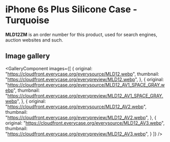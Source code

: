 
# iPhone 6s Plus Silicone Case - Turquoise

<Callout type='info' emoji='👉🏻'>**MLD12ZM** is an order number for this product, used for search engines, auction websites and such.</Callout>

## Image gallery

<GalleryComponent
    images={[
      {
        original: "https://cloudfront.everycase.org/everysource/MLD12.webp",
        thumbnail: "https://cloudfront.everycase.org/everypreview/MLD12.webp",
      },
      {
        original: "https://cloudfront.everycase.org/everysource/MLD12_AV1_SPACE_GRAY.webp",
        thumbnail: "https://cloudfront.everycase.org/everypreview/MLD12_AV1_SPACE_GRAY.webp",
      },
      {
        original: "https://cloudfront.everycase.org/everysource/MLD12_AV2.webp",
        thumbnail: "https://cloudfront.everycase.org/everypreview/MLD12_AV2.webp",
      },
      {
        original: "https://cloudfront.everycase.org/everysource/MLD12_AV3.webp",
        thumbnail: "https://cloudfront.everycase.org/everypreview/MLD12_AV3.webp",
      }
    ]}
  />
